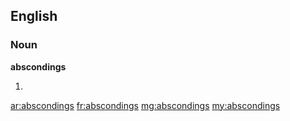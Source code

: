==English==

===Noun===
'''abscondings'''

# {{plural of|[[absconding]]}}

[[ar:abscondings]]
[[fr:abscondings]]
[[mg:abscondings]]
[[my:abscondings]]